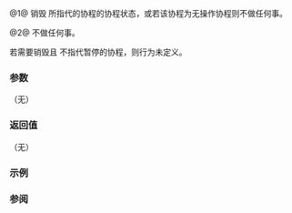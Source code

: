 {{cpp/coroutine/coroutine_handle/title|destroy}}
{{cpp/coroutine/coroutine_handle/navbar}}
{{dcl begin}}
{{dcl h | 其他特化的成员}}
{{dcl | num=1 | since=c++20 |
void destroy() const;
}}
{{dcl h | 特化 {{tt|std::coroutine_handle&lt;std::noop_coroutine_promise&gt;}} 的成员}}
{{dcl | num=2 | since=c++20 |
constexpr void destroy() const noexcept;
}}
{{dcl end}}

@1@ 销毁 {{c|*this}} 所指代的协程的协程状态，或若该协程为无操作协程则不做任何事。

@2@ 不做任何事。

若需要销毁且 {{c|*this}} 不指代暂停的协程，则行为未定义。

===参数===
（无）

===返回值===
（无）

===示例===
{{example}}

===参阅===
{{dsc begin}}
{{dsc inc | cpp/coroutine/coroutine_handle/dsc resume}}
{{dsc end}}

{{langlinks|en|ja}}